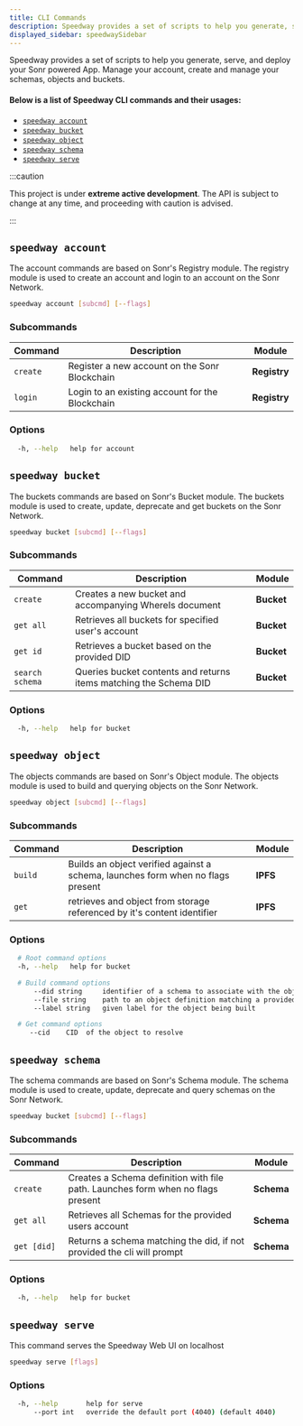 ```yaml
---
title: CLI Commands
description: Speedway provides a set of scripts to help you generate, serve, and deploy your Sonr powered App.
displayed_sidebar: speedwaySidebar
---
```


Speedway provides a set of scripts to help you generate, serve, and deploy your Sonr powered App. Manage your account, create and manage your schemas, objects and buckets.

#### Below is a list of Speedway CLI commands and their usages:

- [`speedway account`](#speedway-account)
- [`speedway bucket`](#speedway-bucket)
- [`speedway object`](#speedway-object)
- [`speedway schema`](#speedway-schema)
- [`speedway serve`](#speedway-serve)

:::caution

This project is under **extreme active development**. The API is subject to change at any time, and proceeding with caution is advised.

:::

## `speedway account`

The account commands are based on Sonr's Registry module. The registry module is used to create an account and login to an account on the Sonr Network.

```bash
speedway account [subcmd] [--flags]
```

### Subcommands

| Command  | Description                                     | Module       |
| -------- | ----------------------------------------------- | ------------ |
| `create` | Register a new account on the Sonr Blockchain   | **Registry** |
| `login`  | Login to an existing account for the Blockchain | **Registry** |

### Options

```bash
  -h, --help   help for account
```

## `speedway bucket`

The buckets commands are based on Sonr's Bucket module. The buckets module is used to create, update, deprecate and get buckets on the Sonr Network.

```bash
speedway bucket [subcmd] [--flags]
```

### Subcommands

| Command         | Description                                                       | Module     |
| --------------- | ----------------------------------------------------------------- | ---------- |
| `create`        | Creates a new bucket and accompanying WhereIs document            | **Bucket** |
| `get all`       | Retrieves all buckets for specified user's account                | **Bucket** |
| `get id`        | Retrieves a bucket based on the provided DID                      | **Bucket** |
| `search schema` | Queries bucket contents and returns items matching the Schema DID | **Bucket** |

### Options

```bash
  -h, --help   help for bucket
```

## `speedway object`

The objects commands are based on Sonr's Object module. The objects module is used to build and querying objects on the Sonr Network.

```bash
speedway object [subcmd] [--flags]
```

### Subcommands

| Command | Description                                                                     | Module   |
| ------- | ------------------------------------------------------------------------------- | -------- |
| `build` | Builds an object verified against a schema, launches form when no flags present | **IPFS** |
| `get`   | retrieves and object from storage referenced by it's content identifier         | **IPFS** |

### Options

```bash
  # Root command options
  -h, --help   help for bucket

  # Build command options
      --did string     identifier of a schema to associate with the object
      --file string    path to an object definition matching a provided schema
      --label string   given label for the object being built

  # Get command options
     --cid    CID  of the object to resolve
```

## `speedway schema`

The schema commands are based on Sonr's Schema module. The schema module is used to create, update, deprecate and query schemas on the Sonr Network.

```bash
speedway bucket [subcmd] [--flags]
```

### Subcommands

| Command     | Description                                                                     | Module     |
| ----------- | ------------------------------------------------------------------------------- | ---------- |
| `create`    | Creates a Schema definition with file path. Launches form when no flags present | **Schema** |
| `get all`   | Retrieves all Schemas for the provided users account                            | **Schema** |
| `get [did]` | Returns a schema matching the did, if not provided the cli will prompt          | **Schema** |

### Options

```bash
  -h, --help   help for bucket
```

## `speedway serve`

This command serves the Speedway Web UI on localhost

```bash
speedway serve [flags]
```

### Options

```bash
  -h, --help       help for serve
      --port int   override the default port (4040) (default 4040)
```
